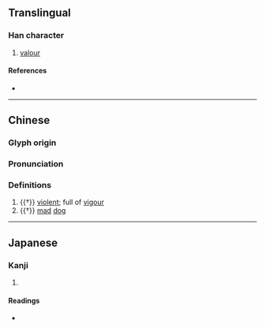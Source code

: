{{character info}}
==Translingual==

===Han character===
{{Han char|rn=94|rad=犬|as=12|sn=15|four=44211|canj=KHGGU|ids=⿰犭堯}}

# [[valour]]

====References====
* {{Han ref|kx=0718.270|dkj=20690|dj=1130.050|hdz=21367.080|uh=735F|ud=29535|bh=E678|bd=59000}}

----

==Chinese==
{{zh-forms}}

===Glyph origin===
{{Han etym}}
{{Han compound|犬|t1=dog|堯|c1=s|c2=p|ls=psc}}

===Pronunciation===
{{zh-pron
|m=yào,xiāo
|mc=y
|oc=y
|cat=a,n
}}

===Definitions===
{{zh-hanzi}}

# {{†}} [[violent]]; full of [[vigour]]
# {{†}} [[mad]] [[dog]]

----

==Japanese==

===Kanji===
{{ja-kanji|grade=|rs=犬12}}

# {{rfdef|ja|sort=犬12}}

====Readings====
* {{ja-readings|on=[[ぎょう]] (gyō), [[ごう]] (gō), [[きょう]] (kyō)|kun=}}